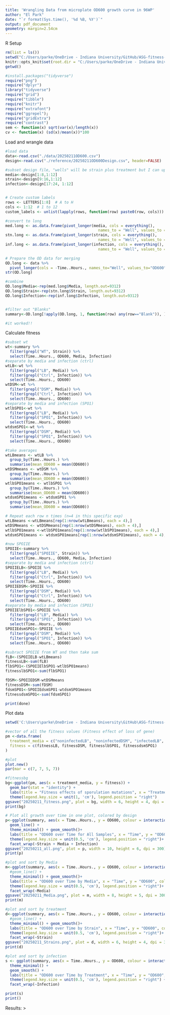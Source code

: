 ```yaml
---
title: 'Wrangling Data from microplate OD600 growth curve in 96WP'
author: "El Park"
date: "`r format(Sys.time(), '%d %B, %Y')`"
output: pdf_document
geometry: margin=2.54cm
---
```


R Setup
```r
rm(list = ls())
setwd("C:/Users/parke/OneDrive - Indiana University/GitHub/ASG-fitness-effects/microplate_fitness_assay")
knitr::opts_knit$set(root.dir = "C:/Users/parke/OneDrive - Indiana University/GitHub/ASG-fitness-effects/microplate_fitness_assay/")
getwd()

#install.packages("tidyverse")
require("png")
require("dplyr")
library("tidyverse")
require("grid")
require("tibble")
require("knitr")
require("extrafont")
require("ggrepel");
require("gridExtra")
require("contrast")
sem <- function(x) sqrt(var(x)/length(x))
cv <- function(x) (sd(x)/mean(x))*100

```

Load and wrangle data
```r
#load data
data<-read.csv("./data/20250211OD600.csv")
design<-read.csv("./reference/20250211OD600Design.csv", header=FALSE)

#subset design file, "wells" will be strain plus treatment but I can update design file to include a separate column for both
media<-design[1:8,1:12]
strain<-design[9:16,1:12]
infection<-design[17:24, 1:12]


# Create custom labels
rows <- LETTERS[1:8]  # A to H
cols <- 1:12  # 1 to 12
custom_labels <- unlist(lapply(rows, function(row) paste0(row, cols)))

#convert to long
med.long <- as.data.frame(pivot_longer(media, cols = everything(),
                                         names_to = "Well", values_to = "Media"))
stn.long <- as.data.frame(pivot_longer(strain, cols = everything(),
                                         names_to = "Well", values_to = "Strain"))
inf.long <- as.data.frame(pivot_longer(infection, cols = everything(),
                                         names_to = "Well", values_to = "Infection"))

# Prepare the OD data for merging
OD.long <- data %>%
  pivot_longer(cols = -Time..Hours., names_to="Well", values_to="OD600")
str(OD.long)

#combine
OD.long$Media<-rep(med.long$Media, length.out=9312)
OD.long$Strain<-rep(stn.long$Strain, length.out=9312)
OD.long$Infection<-rep(inf.long$Infection, length.out=9312)


#filter out "Blanks" 
summary<-OD.long[!apply(OD.long, 1, function(row) any(row=="Blank")), ]

#it worked!!
```

Calculate fitness
```r
#subset wt
wt<-summary %>%
  filter(grepl("WT", Strain)) %>%
  select(Time..Hours., OD600, Media, Infection)
#separate by media and infection (ctrl)
wtLB<-wt %>%
  filter(grepl("LB", Media)) %>%
  filter(grepl("Ctrl", Infection)) %>%
  select(Time..Hours., OD600)
wtDSM<-wt %>%
  filter(grepl("DSM", Media)) %>%
  filter(grepl("Ctrl", Infection)) %>%
  select(Time..Hours., OD600)
#separate by media and infection (SPO1)
wtlbSPO1<-wt %>%
  filter(grepl("LB", Media)) %>%
  filter(grepl("SPO1", Infection)) %>%
  select(Time..Hours., OD600)
wtdsmSPO1<-wt %>%
  filter(grepl("DSM", Media)) %>%
  filter(grepl("SPO1", Infection)) %>%
  select(Time..Hours., OD600)

#take averages
wtLBmeans <- wtLB %>%
  group_by(Time..Hours.) %>%
  summarise(mean_OD600 = mean(OD600))
wtDSMmeans <- wtDSM %>%
  group_by(Time..Hours.) %>%
  summarise(mean_OD600 = mean(OD600))
wtlbSPO1means <- wtlbSPO1 %>%
  group_by(Time..Hours.) %>%
  summarise(mean_OD600 = mean(OD600))
wtdsmSPO1means <- wtdsmSPO1 %>%
  group_by(Time..Hours.) %>%
  summarise(mean_OD600 = mean(OD600))

# Repeat each row n times (n=4 in this specific exp)
wtLBmeans <-wtLBmeans[rep(1:nrow(wtLBmeans), each = 4),]
wtDSMmeans <- wtDSMmeans[rep(1:nrow(wtDSMmeans), each = 4),]
wtlbSPO1means <-wtlbSPO1means[rep(1:nrow(wtlbSPO1means), each = 4),]
wtdsmSPO1means <- wtdsmSPO1means[rep(1:nrow(wtdsmSPO1means), each = 4),]

#now SPOIIE
SPOIIE<-summary %>%
  filter(grepl("SPOIIE", Strain)) %>%
  select(Time..Hours., OD600, Media, Infection)
#separate by media and infection (ctrl)
SPOIIELB<-SPOIIE %>%
  filter(grepl("LB", Media)) %>%
  filter(grepl("Ctrl", Infection)) %>%
  select(Time..Hours., OD600)
SPOIIEDSM<-SPOIIE %>%
  filter(grepl("DSM", Media)) %>%
  filter(grepl("Ctrl", Infection)) %>%
  select(Time..Hours., OD600)
#separate by media and infection (SPO1)
SPOIIElbSPO1<-SPOIIE %>%
  filter(grepl("LB", Media)) %>%
  filter(grepl("SPO1", Infection)) %>%
  select(Time..Hours., OD600)
SPOIIEdsmSPO1<-SPOIIE %>%
  filter(grepl("DSM", Media)) %>%
  filter(grepl("SPO1", Infection)) %>%
  select(Time..Hours., OD600)

#subract SPOIIE from WT and then take sum
fLB<-(SPOIIELB-wtLBmeans)
fitnessLB<-sum(fLB)
flbSPO1<-(SPOIIElbSPO1-wtlbSPO1means)
fitnesslbSPO1<-sum(flbSPO1)

fDSM<-SPOIIEDSM-wtDSMmeans
fitnessDSM<-sum(fDSM)
fdsmSPO1<-SPOIIEdsmSPO1-wtdsmSPO1means
fitnessdsmSPO1<-sum(fdsmSPO1)

print(done)
```


Plot data
```r

setwd('C:\Users\parke\OneDrive - Indiana University\GitHub\ASG-fitness-effects\microplate_fitness_assay\output') #for ggsave

#vector of all the fitness values (Fitness effect of loss of gene)
pm <-data.frame(
  treatment_media = c("noninfectedLB", "noninfectedDSM", "infectedLB", "infectedDSM"),
  fitness = c(fitnessLB, fitnessDSM, fitnesslbSPO1, fitnessdsmSPO1)
)

#plot
plot.new()
par(mar = c(7, 7, 5, 7))

#fitnessbg
bg<-ggplot(pm, aes(x = treatment_media, y = fitness)) +
  geom_bar(stat = "identity") +
  labs(title = "Fitness effects of sporulation mutations", x = "Treatment and Media", y = "Fitness") +
  theme(legend.key.size = unit(1, 'cm'), legend.position = "right")
ggsave("20250211_fitness.png", plot = bg, width = 6, height = 4, dpi = 300)
print(bg)

# Plot all growth over time in one plot, colored by design
p<-ggplot(summary, aes(x = Time..Hours., y = OD600, colour = interaction(Strain, Media, Infection)))+
  geom_line() +
  theme_minimal() + geom_smooth()+
  labs(title = "OD600 over Time for All Samples", x = "Time", y = "OD600", colour = "Media.Strain.Treatment") +
  theme(legend.key.size = unit(0.5, 'cm'), legend.position = "right")+
  facet_wrap(~Strain + Media + Infection)
ggsave("20250211_all.png", plot = p, width = 10, height = 6, dpi = 300)
print(p)

#plot and sort by Media
m<-ggplot(summary, aes(x = Time..Hours., y = OD600, colour = interaction(Strain, Infection)))+
  #geom_line() + 
  theme_minimal() + geom_smooth()+
  labs(title = "OD600 over Time by Media", x = "Time", y = "OD600", colour = "Strain.Treatment") +
  theme(legend.key.size = unit(0.5, 'cm'), legend.position = "right")+
  facet_wrap(~Media)
ggsave("20250211_Media.png", plot = m, width = 8, height = 5, dpi = 300)
print(m)

#plot and sort by treatment
d<-ggplot(summary, aes(x = Time..Hours., y = OD600, colour = interaction(Media, Infection))) +
  #geom_line() +
  theme_minimal() + geom_smooth()+
  labs(title = "OD600 over Time by Strain", x = "Time", y = "OD600", colour = "Media.Infection") +
  theme(legend.key.size = unit(0.5, 'cm'), legend.position = "right")+
  facet_wrap(~Strain)
ggsave("20250211_Strains.png", plot = d, width = 6, height = 4, dpi = 300)
print(d)

#plot and sort by infection
s <- ggplot(summary, aes(x = Time..Hours., y = OD600, colour = interaction(Strain, Media))) +
  theme_minimal() + 
  geom_smooth() +
  labs(title = "OD600 over Time by Treatment", x = "Time", y = "OD600", colour = "Strain") +
  theme(legend.key.size = unit(0.5, 'cm'), legend.position = "right") +
  facet_wrap(~Infection)

print(s)
print()

```
Results:
>

